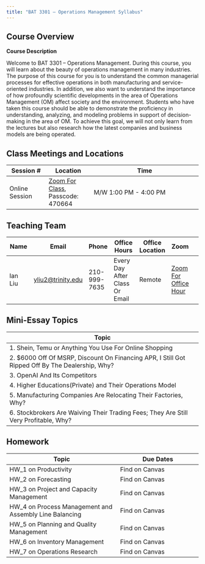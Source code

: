```yaml
---
title: "BAT 3301 – Operations Management Syllabus"
---
```


## Course Overview

**Course Description**

Welcome to BAT 3301 – Operations Management. During this course, you will learn about the beauty of operations management in many industries. The purpose of this course for you is to understand the common managerial processes for effective operations in both manufacturing and service-oriented industries. In addition, we also want to understand the importance of how profoundly scientific developments in the area of Operations Management (OM) affect society and the environment. Students who have taken this course should be able to demonstrate the proficiency in understanding, analyzing, and modeling problems in support of decision-making in the area of OM. To achieve this goal, we will not only learn from the lectures but also research how the latest companies and business models are being operated.

## Class Meetings and Locations

| Session # | Location | Time                 |
|---------|----------|------------------------|
| Online Session | [Zoom For Class](https://trinity.zoom.us/j/94099596295), Passcode: 470664  | M/W  1:00 PM - 4:00 PM|


## Teaching Team 

| Name        |  Email | Phone | Office Hours   | Office Location    | Zoom |
|-------------|--------|-------|----------------|-------------|------|------|
| Ian Liu     |  [yliu2@trinity.edu](yliu2@trinity.edu) | 210-999-7635 | Every Day After Class Or Email | Remote |  [Zoom For Office Hour](https://trinity.zoom.us/j/4090111710)    |



## Mini-Essay Topics

| Topic                 |
|----------------------|
| 1. Shein, Temu or Anything You Use For Online Shopping 
| 2. $6000 Off Of MSRP, Discount On Financing APR, I Still Got Ripped Off By The Dealership, Why?
| 3. OpenAI And Its Competitors
| 4. Higher Educations(Private) and Their Operations Model
| 5. Manufacturing Companies Are Relocating Their Factories, Why?
| 6. Stockbrokers Are Waiving Their Trading Fees; They Are Still Very Profitable, Why?  | 11:59PM 04/15/2025  |


## Homework

| Topic                 | Due Dates   |
|----------------------|----------------|
| HW_1 on Productivity | Find on Canvas  | 
| HW_2 on Forecasting | Find on Canvas  | 
| HW_3 on Project and Capacity Management | Find on Canvas  | 
| HW_4 on Process Management and Assembly Line Balancing  | Find on Canvas  | 
| HW_5 on Planning and Quality Management | Find on Canvas  | 
| HW_6 on Inventory Management | Find on Canvas  | 
| HW_7 on Operations Research | Find on Canvas  | 
